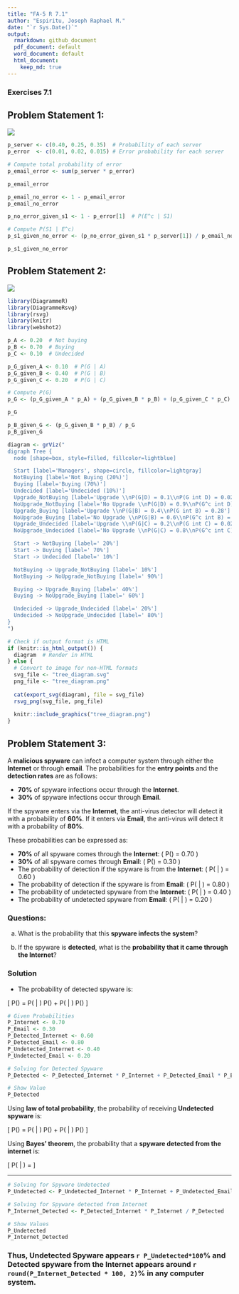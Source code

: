 ---
title: "FA-5 R 7.1"
author: "Espiritu, Joseph Raphael M."
date: "`r Sys.Date()`"
output:
  rmarkdown: github_document
  pdf_document: default
  word_document: default
  html_document:
    keep_md: true
---
### **Exercises 7.1**

## Problem Statement 1:

![](P1.png)

```{r , echo = TRUE}

p_server <- c(0.40, 0.25, 0.35)  # Probability of each server
p_error  <- c(0.01, 0.02, 0.015) # Error probability for each server

# Compute total probability of error
p_email_error <- sum(p_server * p_error)

p_email_error

p_email_no_error <- 1 - p_email_error
p_email_no_error

p_no_error_given_s1 <- 1 - p_error[1]  # P(E^c | S1)

# Compute P(S1 | E^c)
p_s1_given_no_error <- (p_no_error_given_s1 * p_server[1]) / p_email_no_error

p_s1_given_no_error


```

## Problem Statement 2:

![](P2.png)

```{r , echo = TRUE}
library(DiagrammeR)
library(DiagrammeRsvg)
library(rsvg)
library(knitr)
library(webshot2)

p_A <- 0.20  # Not buying
p_B <- 0.70  # Buying
p_C <- 0.10  # Undecided

p_G_given_A <- 0.10  # P(G | A)
p_G_given_B <- 0.40  # P(G | B)
p_G_given_C <- 0.20  # P(G | C)

# Compute P(G)
p_G <- (p_G_given_A * p_A) + (p_G_given_B * p_B) + (p_G_given_C * p_C)

p_G

p_B_given_G <- (p_G_given_B * p_B) / p_G
p_B_given_G

diagram <- grViz("
digraph Tree {
  node [shape=box, style=filled, fillcolor=lightblue] 

  Start [label='Managers', shape=circle, fillcolor=lightgray]
  NotBuying [label='Not Buying (20%)']
  Buying [label='Buying (70%)']
  Undecided [label='Undecided (10%)']
  Upgrade_NotBuying [label='Upgrade \\nP(G|D) = 0.1\\nP(G int D) = 0.02']
  NoUpgrade_NotBuying [label='No Upgrade \\nP(G|D) = 0.9\\nP(G^c int D) = 0.18']
  Upgrade_Buying [label='Upgrade \\nP(G|B) = 0.4\\nP(G int B) = 0.28']
  NoUpgrade_Buying [label='No Upgrade \\nP(G|B) = 0.6\\nP(G^c int B) = 0.42']
  Upgrade_Undecided [label='Upgrade \\nP(G|C) = 0.2\\nP(G int C) = 0.02']
  NoUpgrade_Undecided [label='No Upgrade \\nP(G|C) = 0.8\\nP(G^c int C) = 0.08']

  Start -> NotBuying [label=' 20%']
  Start -> Buying [label=' 70%']
  Start -> Undecided [label=' 10%']

  NotBuying -> Upgrade_NotBuying [label=' 10%']
  NotBuying -> NoUpgrade_NotBuying [label=' 90%']

  Buying -> Upgrade_Buying [label=' 40%']
  Buying -> NoUpgrade_Buying [label=' 60%']

  Undecided -> Upgrade_Undecided [label=' 20%']
  Undecided -> NoUpgrade_Undecided [label=' 80%']
}
")

# Check if output format is HTML
if (knitr::is_html_output()) {
  diagram  # Render in HTML
} else {
  # Convert to image for non-HTML formats
  svg_file <- "tree_diagram.svg"
  png_file <- "tree_diagram.png"
  
  cat(export_svg(diagram), file = svg_file)
  rsvg_png(svg_file, png_file)
  
  knitr::include_graphics("tree_diagram.png")
}

```

## Problem Statement 3:

A **malicious spyware** can infect a computer system through either the **Internet** or through **email**. The probabilities for the **entry points** and the **detection rates** are as follows:

- **70%** of spyware infections occur through the **Internet**.
- **30%** of spyware infections occur through **Email**.

If the spyware enters via the **Internet**, the anti-virus detector will detect it with a probability of **60%**. If it enters via **Email**, the anti-virus will detect it with a probability of **80%**.

These probabilities can be expressed as:

- **70%** of all spyware comes through the **Internet**: \( P(\text{Internet}) = 0.70 \)
- **30%** of all spyware comes through **Email**: \( P(\text{Email}) = 0.30 \)
- The probability of detection if the spyware is from the **Internet**: \( P(\text{Detected} | \text{Internet}) = 0.60 \)
- The probability of detection if the spyware is from **Email**: \( P(\text{Detected} | \text{Email}) = 0.80 \)
- The probability of undetected spyware from the **Internet**: \( P(\text{Undetected} | \text{Internet}) = 0.40 \)
- The probability of undetected spyware from **Email**: \( P(\text{Undetected} | \text{Email}) = 0.20 \)

### Questions:

(a) What is the probability that this **spyware infects the system**?

(b) If the spyware is **detected**, what is the **probability that it came through the
Internet**?

### Solution

- The probability of detected spyware is: 

\[
P(\text{Detected}) = P(\text{Detected} | \text{Internet}) P(\text{Internet}) + P(\text{Detected} | \text{Email}) P(\text{Email})
\]

``` {r}
# Given Probabilities
P_Internet <- 0.70
P_Email <- 0.30
P_Detected_Internet <- 0.60
P_Detected_Email <- 0.80
P_Undetected_Internet <- 0.40
P_Undetected_Email <- 0.20

# Solving for Detected Spyware
P_Detected <- P_Detected_Internet * P_Internet + P_Detected_Email * P_Email

# Show Value
P_Detected

```

Using **law of total probability**, the probability of receiving **Undetected spyware** is:

\[
P(\text{Undetected}) = P(\text{Undetected} | \text{Internet}) P(\text{Internet}) + P(\text{Undetected} | \text{Email}) P(\text{Email})
\]

Using **Bayes' theorem**, the probability that a **spyware detected from the internet** is:

\[
P(\text{Internet} | \text{Detected}) = \frac{P(\text{Detected} | \text{Internet}) P(\text{Internet})}{P(\text{Detected})}
\]

---

```{r}
# Solving for Spyware Undetected
P_Undetected <- P_Undetected_Internet * P_Internet + P_Undetected_Email * P_Email

# Solving for Spyware detected from Internet
P_Internet_Detected <- P_Detected_Internet * P_Internet / P_Detected

# Show Values
P_Undetected
P_Internet_Detected

```

### Thus, **Undetected Spyware appears** `r P_Undetected*100`% and **Detected spyware from the Internet appears** around `r round(P_Internet_Detected * 100, 2)`% in any computer system. 





















